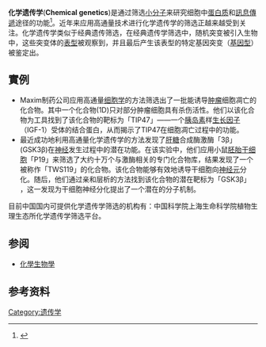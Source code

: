 
'''化学遗传学'''('''Chemical genetics''')是通过筛选[[小分子|小分子]]{{le|化学文库|Chemical library}}来研究细胞中[[蛋白质|蛋白质]]和[[訊息傳遞_(生物)|訊息傳遞]]途径的功能<ref name="isbn3-540-27865-6">{{cite book |veditors= Weinmann H, Jaroch S | title = Chemical genomics small molecule probes to study cellular function | publisher = Springer | location = Berlin | year = 2006 | pages = | isbn = 978-3-540-27865-8 | chapter = Chemogenomics in drug discovery | author = Kubinyi H }}</ref>。近年来应用高通量技术进行化学遗传学的筛选正越来越受到关注。化学遗传学类似于经典遗传筛选，在经典遗传学筛选中，随机突变被引入生物中，这些突变体的[[表型|表型]]被观察到，并且最后产生该表型的特定基因突变（[[基因型|基因型]]）被鉴定出。

== 實例 ==
*Maxim制药公司应用高通量[[细胞学|细胞学]]的方法筛选出了一批能诱导[[肿瘤|肿瘤]]细胞凋亡的化合物。其中一个化合物(1D)只对部分肿瘤细胞具有杀伤活性。他们以该化合物为工具找到了该化合物的靶标为「TIP47」——一个[[胰岛素|胰岛素]]样[[生长因子|生长因子]]（IGF-1）受体的结合蛋白，从而揭示了TIP47在细胞凋亡过程中的功能。
*最近成功地利用高通量化学遗传学的方法发现了[[肝糖|肝糖]]合成酶激酶「3β」(GSK3β)在[[神经|神经]]发生过程中的潜在功能。在该实验中，他们应用小鼠[[胚胎|胚胎]][[干细胞|干细胞]]「P19」来筛选了大约十万个与激酶相关的专门化合物库，结果发现了一个被称作「TWS119」的化合物。该化合物能够有效地诱导干细胞向[[神经元|神经元]]分化。随后，他们通过亲和层析的方法找到该化合物的潜在靶标为「GSK3β」 ，这一发现为干细胞神经分化提出了一个潜在的分子机制。

目前中国国内可提供化学遗传学筛选的机构有：中国科学院上海生命科学院植物生理生态所化学遗传学筛选平台。

== 参阅 ==
* [[化學生物學|化學生物學]]

== 参考资料 ==
{{reflist}}

{{biosci-stub}}

[[Category:遗传学|Category:遗传学]]